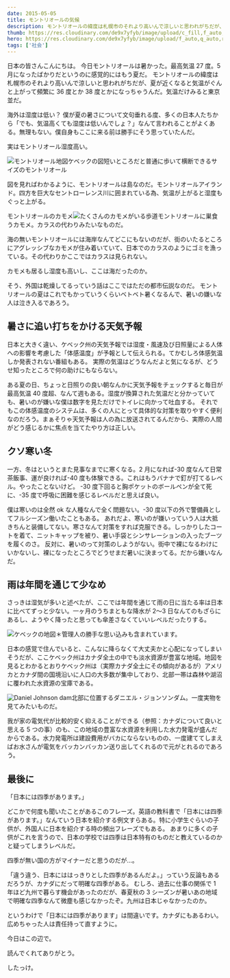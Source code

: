 ```yaml
---
date: 2015-05-05
title: モントリオールの気候
description: モントリオールの緯度は札幌市のそれより高いんで涼しいと思われがちだが、夏が近くなると気温がぐんと上がって頻繁に36度とか38度とかになっちゃうんだ。
thumb: https://res.cloudinary.com/de9x7yfyb/image/upload/c_fill,f_auto,h_120,q_auto,r_6,w_120/v1637734535/qc3/posts/weather/sunny_nq3guz.jpg
hero: https://res.cloudinary.com/de9x7yfyb/image/upload/f_auto,q_auto,r_6,w_680/v1637734535/qc3/posts/weather/sunny_nq3guz.jpg
tags: ['社会']
---
```


日本の皆さんこんにちは。 今日モントリオールは暑かった。最高気温 27 度。5 月になったばかりだというのに感覚的にはもう夏だ。
モントリオールの緯度は札幌市のそれより高いんで涼しいと思われがちだが、夏が近くなると気温がぐんと上がって頻繁に 36 度とか 38 度とかになっちゃうんだ。気温だけみると東京並だ。

海外は湿度は低い？
僕が夏の暑さについて文句垂れる度、多くの日本人たちから「でも、気温高くても湿度は低いんでしょ？」なんて言われることがよくある。無理もない。僕自身もここに来る前は勝手にそう思っていたんだ。

実はモントリオール湿度高い。

![モントリオール地図](https://res.cloudinary.com/de9x7yfyb/image/upload/f_auto,q_auto,r_6,w_680/v1637734534/qc3/posts/weather/montreal_lb0mql.jpg)ケベックの図短いところだと普通に歩いて横断できるサイズのモントリオール

図を見ればわかるように、モントリオールは島なのだ。モントリオールアイランド。四方を巨大なセントローレンス川に囲まれている為、気温が上がると湿度もぐっと上がる。

モントリオールのカモメ![たくさんのカモメがいる歩道](https://res.cloudinary.com/de9x7yfyb/image/upload/f_auto,q_auto,r_6,w_680/v1637734534/qc3/posts/weather/seagull_srlfn2.jpg)モントリオールに巣食うカモメ。カラスの代わりみたいなものだ。

海の無いモントリオールには海岸なんてどこにもないのだが、街のいたるところにアグレッシブなカモメが住み着いていて、日本でのカラスのようにゴミを漁っている。その代わりかここではカラスは見られない。

カモメも居るし湿度も高いし、ここは海だったのか。

そう、外国は乾燥してるっていう話はここではただの都市伝説なのだ。
モントリオールの夏はこれでもかっていうくらいベトベト暑くなるんで、暑いの嫌いな人は泣き入るであろう。

## 暑さに追い打ちをかける天気予報

日本と大きく違い、ケベック州の天気予報では湿度・風速及び日照量による人体への影響を考慮した「体感温度」が予報として伝えられる。てかむしろ体感気温しか発表されない番組もある。
実際の気温はどうなんだよと気になるが、どうせ知ったところで何の助けにもならない。

ある夏の日、ちょっと日照りの良い朝なんかに天気予報をチェックすると毎日が最高気温 40 度超、なんて週もある。湿度が換算された気温だと分かっていても、暑いのが嫌いな僕は数字を見ただけでトイレに向かって吐血する。
それでもこの体感温度のシステムは、多くの人にとって具体的な対策を取りやすく便利なのだろう。まぁそりゃ天気予報は人の為に放送されてるんだから、実際の人間がどう感じるかに焦点を当てたやり方は正しい。

## クソ寒い冬

一方、冬はというとまた見事なまでに寒くなる。2 月になれば-30 度なんて日常茶飯事、運が良ければ-40 度も体験できる。これはもうバナナで釘が打てるレベル。やったことないけど。
-30 度下回ると胸ポケットのボールペンが全て死に、-35 度で呼吸に困難を感じるレベルだと思えば良い。

僕は寒いのは全然 ok な人種なんで全く問題ない。-30 度以下の外で警備員としてフルシーズン働いたこともある。
あれだよ、寒いのが嫌いっていう人は大抵きちんと装備してない。寒さなんて対策をすれば克服できる。しっかりしたコートを着て、ニットキャップを被り、暑い手袋とシンサレーションの入ったブーツを履くのさ。
反対に、暑いのって対策のしようがない。街中で裸になるわけにいかないし、裸になったところでどうせまだ暑いに決まってる。だから嫌いなんだ。

## 雨は年間を通じて少なめ

さっきは湿気が多いと述べたが、ここでは年間を通じて雨の日に当たる率は日本に比べてずっと少ない。一ヶ月のうちまともな降水が 2〜3 日なんてのもざらにあるし、ようやく降ったと思っても傘差さなくていいレベルだったりする。

![ケベックの地図](https://res.cloudinary.com/de9x7yfyb/image/upload/f_auto,q_auto,r_6,w_680/v1637734536/qc3/posts/weather/quebec_pu7nq5.jpg)＊管理人の勝手な思い込みも含まれています。

日本の感覚で住んでいると、こんなに降らなくて大丈夫かと心配になってしまいそうだが、ここケベック州はカナダ全土の中でも淡水資源が豊富な地域。地図を見るとわかるとおりケベック州は（実際カナダ全土にその傾向があるが）アメリカとカナダ間の国境沿いに人口の大多数が集中しており、北部一帯は森林や湖沼に覆われた水資源の宝庫である。

![Daniel Johnson dam](https://res.cloudinary.com/de9x7yfyb/image/upload/f_auto,q_auto,r_6,w_680/v1637734536/qc3/posts/weather/daniel-johnson-dam_vxvhsp.jpg)北部に位置するダニエル・ジョンソンダム。一度実物を見てみたいものだ。

我が家の電気代が比較的安く抑えることができる（参照：カナダについて良いと思える 5 つの事）のも、この地域の豊富な水資源を利用した水力発電が盛んだからである。水力発電所は建設費用がバカにならないものの、一度建ててしまえばお水さんが電気をバッカンバッカン送り出してくれるので元がとれるのであろう。

## 最後に

「日本には四季があります。」

どこかで何度も聞いたことがあるこのフレーズ。英語の教科書で「日本には四季があります。」なんていう日本を紹介する例文すらある。特に小学生ぐらいの子供が、外国人に日本を紹介する時の頻出フレーズでもある。
あまりに多くの子供がこれを言うので、日本の学校では四季は日本特有のものだと教えているのかと疑ってしまうレベルだ。

四季が無い国の方がマイナーだと思うのだが…。

「違う違う、日本にははっきりとした四季があるんだよ。」っていう反論もあるだろうが、カナダにだって明確な四季がある。
むしろ、過去に仕事の関係で 1 年ほど九州で暮らす機会があったのだが、春夏秋の 3 シーズンが暑いあの地域で明確な四季なんて微塵も感じなかったぞ。九州は日本じゃなかったのか。

というわけで「日本には四季があります」は間違いです。カナダにもあるわい。広めちゃった人は責任持って直すように。

今日はこの辺で。

読んでくれてありがとう。

したっけ。

